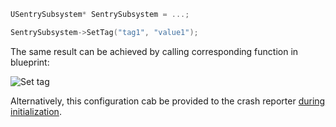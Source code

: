 ```cpp
USentrySubsystem* SentrySubsystem = ...;

SentrySubsystem->SetTag("tag1", "value1");
```

The same result can be achieved by calling corresponding function in blueprint:

![Set tag](unreal_set_tag.png)

Alternatively, this configuration cab be provided to the crash reporter [during initialization](/platforms/unreal/setup-crashreport/#configure-attributes).
